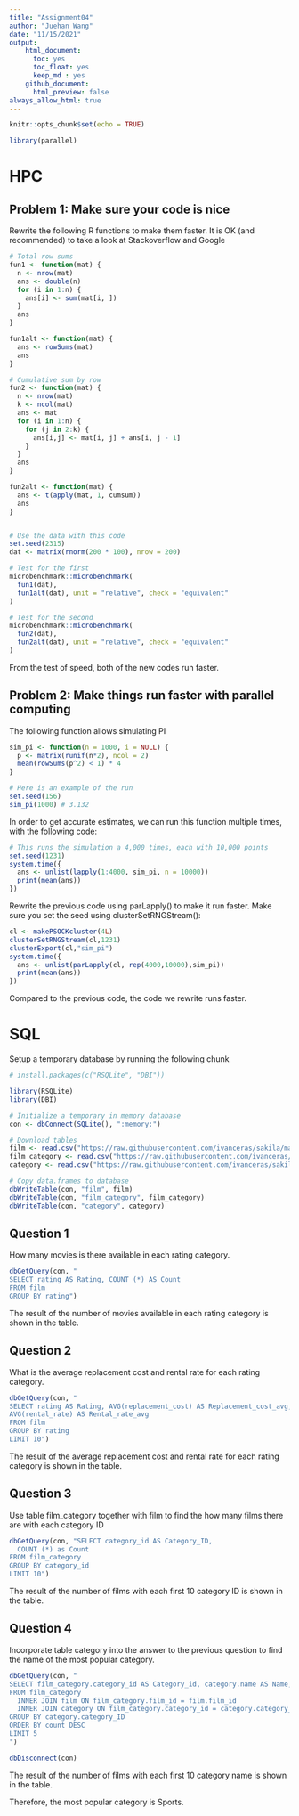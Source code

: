 ```yaml
---
title: "Assignment04"
author: "Juehan Wang"
date: "11/15/2021"
output: 
    html_document:
      toc: yes 
      toc_float: yes
      keep_md : yes 
    github_document:
      html_preview: false
always_allow_html: true
---
```


```r
knitr::opts_chunk$set(echo = TRUE)
```

```r
library(parallel)
```

# HPC

## Problem 1: Make sure your code is nice

Rewrite the following R functions to make them faster. It is OK (and recommended) to take a look at Stackoverflow and Google

```r
# Total row sums
fun1 <- function(mat) {
  n <- nrow(mat)
  ans <- double(n) 
  for (i in 1:n) {
    ans[i] <- sum(mat[i, ])
  }
  ans
}

fun1alt <- function(mat) {
  ans <- rowSums(mat)
  ans
}

# Cumulative sum by row
fun2 <- function(mat) {
  n <- nrow(mat)
  k <- ncol(mat)
  ans <- mat
  for (i in 1:n) {
    for (j in 2:k) {
      ans[i,j] <- mat[i, j] + ans[i, j - 1]
    }
  }
  ans
}

fun2alt <- function(mat) {
  ans <- t(apply(mat, 1, cumsum))
  ans
}


# Use the data with this code
set.seed(2315)
dat <- matrix(rnorm(200 * 100), nrow = 200)

# Test for the first
microbenchmark::microbenchmark(
  fun1(dat),
  fun1alt(dat), unit = "relative", check = "equivalent"
)

# Test for the second
microbenchmark::microbenchmark(
  fun2(dat),
  fun2alt(dat), unit = "relative", check = "equivalent"
)
```

From the test of speed, both of the new codes run faster.

## Problem 2: Make things run faster with parallel computing

The following function allows simulating PI

```r
sim_pi <- function(n = 1000, i = NULL) {
  p <- matrix(runif(n*2), ncol = 2)
  mean(rowSums(p^2) < 1) * 4
}

# Here is an example of the run
set.seed(156)
sim_pi(1000) # 3.132
```

In order to get accurate estimates, we can run this function multiple times, with the following code:

```r
# This runs the simulation a 4,000 times, each with 10,000 points
set.seed(1231)
system.time({
  ans <- unlist(lapply(1:4000, sim_pi, n = 10000))
  print(mean(ans))
})
```

Rewrite the previous code using parLapply() to make it run faster. Make sure you set the seed using clusterSetRNGStream():

```r
cl <- makePSOCKcluster(4L)
clusterSetRNGStream(cl,1231)
clusterExport(cl,"sim_pi")
system.time({
  ans <- unlist(parLapply(cl, rep(4000,10000),sim_pi))
  print(mean(ans))
})
```

Compared to the previous code, the code we rewrite runs faster.

# SQL

Setup a temporary database by running the following chunk

```r
# install.packages(c("RSQLite", "DBI"))

library(RSQLite)
library(DBI)

# Initialize a temporary in memory database
con <- dbConnect(SQLite(), ":memory:")

# Download tables
film <- read.csv("https://raw.githubusercontent.com/ivanceras/sakila/master/csv-sakila-db/film.csv")
film_category <- read.csv("https://raw.githubusercontent.com/ivanceras/sakila/master/csv-sakila-db/film_category.csv")
category <- read.csv("https://raw.githubusercontent.com/ivanceras/sakila/master/csv-sakila-db/category.csv")

# Copy data.frames to database
dbWriteTable(con, "film", film)
dbWriteTable(con, "film_category", film_category)
dbWriteTable(con, "category", category)
```

## Question 1

How many movies is there available in each rating category.

```r
dbGetQuery(con, "
SELECT rating AS Rating, COUNT (*) AS Count
FROM film
GROUP BY rating")
```

The result of the number of movies available in each rating category is shown in the table.

## Question 2

What is the average replacement cost and rental rate for each rating category.

```r
dbGetQuery(con, "
SELECT rating AS Rating, AVG(replacement_cost) AS Replacement_cost_avg,
AVG(rental_rate) AS Rental_rate_avg
FROM film
GROUP BY rating
LIMIT 10")
```

The result of the average replacement cost and rental rate for each rating category is shown in the table.

## Question 3

Use table film_category together with film to find the how many films there are with each category ID

```r
dbGetQuery(con, "SELECT category_id AS Category_ID,
  COUNT (*) as Count
FROM film_category
GROUP BY category_id
LIMIT 10")
```

The result of the number of films with each first 10 category ID is shown in the table.

## Question 4

Incorporate table category into the answer to the previous question to find the name of the most popular category.

```r
dbGetQuery(con, "
SELECT film_category.category_id AS Category_id, category.name AS Name, COUNT(*) AS Count
FROM film_category
  INNER JOIN film ON film_category.film_id = film.film_id
  INNER JOIN category ON film_category.category_id = category.category_id
GROUP BY category.category_ID
ORDER BY count DESC
LIMIT 5
")
```

```r
dbDisconnect(con)
```

The result of the number of films with each first 10 category name is shown in the table.

Therefore, the most popular category is Sports.
